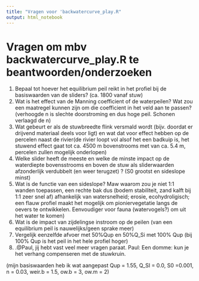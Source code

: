 ```yaml
---
title: "Vragen voor 'backwatercurve_play.R"
output: html_notebook
---
```


# Vragen om mbv backwatercurve_play.R te beantwoorden/onderzoeken

1.  Bepaal tot hoever het equilibrium peil reikt in het profiel bij de basiswaarden van de sliders? (ca. 1800 vanaf stuw)
2.  Wat is het effect van de Manning coefficient of de waterpeilen? Wat zou een maatregel kunnen zijn om die coefficient in het veld aan te passen? (verhoogde n is slechte doorstroming en dus hoge peil. Schonen verlaagd de n)
3.  Wat gebeurt er als de stuwbreedte flink versmald wordt (bijv. doordat er drijvend materiaal deels voor ligt) en wat dat voor effect hebben op de percelen naast de rivier(de rivier loopt vol alsof het een badkuip is, het stuwend effect gaat tot ca. 4500 m bovenstrooms met van ca. 5.4 m, percelen zullen mogelijk onderlopen)
4.  Welke slider heeft de meeste en welke de minste impact op de waterdiepte bovensstrooms en boven de stuw als sliderwaarden afzonderlijk verdubbelt (en weer terugzet) ? (S0 grootst en sideslope minst)
5.  Wat is de functie van een sideslope? Maw waarom zou je niet 1:1 wanden toepassen, een rechte bak dus (bodem stabiliteit, zand kalft bij 1:1 zeer snel af) afhankelijk van watersnelheid; erosie, ecohydroligisch; een flauw profiel maakt het mogelijk om pioniervegetatie langs de oevers te ontwikkelen. Eenvoudiger voor fauna (watervogels?) om uit het water te komen)
6.  Wat is de impact van zijdelingse instroom op de peilen (van een equilibrium peil is nauwelijks/geen sprake meer)
7.  Vergelijk eenzelfde afvoer met 50%Qup en 50%Q_Si met 100% Qup (bij 100% Qup is het peil in het hele profiel hoger)
8.  .\@Paul, jij hebt vast veel meer vragen paraat. Paul: Een domme: kun je het verhang compenseren met de stuwkruin.

(mijn basiswaarden heb ik wat aangepast Qup = 1.55, Q_SI = 0.0, S0 =0.001, n = 0.03, weir.b = 1.5, ow.b = 3, ow.m = 2)
